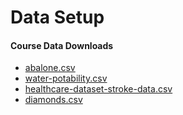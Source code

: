 <!--
IF YOUR WORKSHOP DOES NOT INCLUDE COMPUTE:
- REMOVE "AND COMPUTE SETUP" FROM THE TOP-LEVEL HEADER
- DELETE THE LAST SECTION (COMPUTE SETUP)

IF YOUR WORKSHOP INCLUDES COMPUTE:
- AFTER THE WORKSHOP, ADD DATA DOWNLOAD LINKS, AWS MACHINE IMAGE INSTRUCTIONS, ETC.
- IF IT IS MORE APPROPRIATE, YOU CAN INCLUDE THE DATA DOWNLOAD LINKS IN EACH OF THE MODULES.
-->

# Data Setup

#### Course Data Downloads
* [abalone.csv](./datasets/abalone.csv) <br>
* [water-potability.csv](./datasets/water_potability.csv) <br>
* [healthcare-dataset-stroke-data.csv](./datasets/healthcare-dataset-stroke-data.csv) <br>
* [diamonds.csv](./datasets/diamonds.csv)
